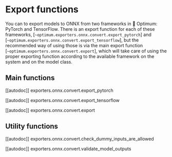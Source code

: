 <!--Copyright 2022 The HuggingFace Team. All rights reserved.

Licensed under the Apache License, Version 2.0 (the "License"); you may not use this file except in compliance with
the License. You may obtain a copy of the License at

http://www.apache.org/licenses/LICENSE-2.0

Unless required by applicable law or agreed to in writing, software distributed under the License is distributed on
an "AS IS" BASIS, WITHOUT WARRANTIES OR CONDITIONS OF ANY KIND, either express or implied. See the License for the
specific language governing permissions and limitations under the License.
-->

# Export functions

You can to export models to ONNX from two frameworks in 🤗 Optimum: PyTorch and TensorFlow. There is an export function for each of these frameworks, [`~optimum.exporters.onnx.convert.export_pytorch`] and [`~optimum.exporters.onnx.convert.export_tensorflow`], but the recommended way of using those is via the main export function [`~optimum.exporters.onnx.convert.export`], which will take care of using the proper exporting function according to the available framework on the system and on the model class.

## Main functions

[[autodoc]] exporters.onnx.convert.export_pytorch

[[autodoc]] exporters.onnx.convert.export_tensorflow

[[autodoc]] exporters.onnx.convert.export


## Utility functions

[[autodoc]] exporters.onnx.convert.check_dummy_inputs_are_allowed

[[autodoc]] exporters.onnx.convert.validate_model_outputs
